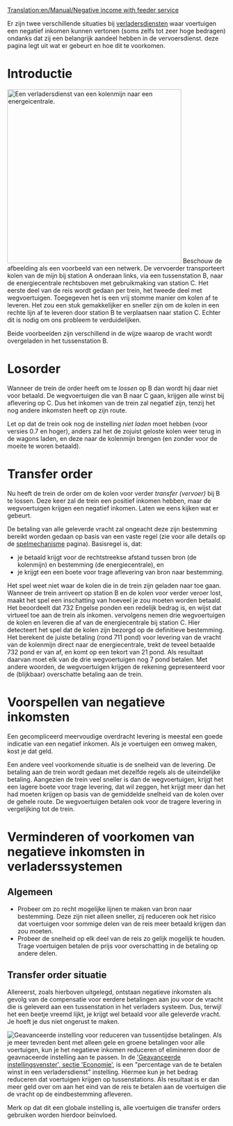 [[Translation:en/Manual/Negative income with feeder service]]
{{nl/Vertaling|en/Manual/Negative income with feeder service|70}}

Er zijn twee verschillende situaties bij [[nl/Manual/Verladersdienst|verladersdiensten]] waar voertuigen een negatief inkomen kunnen vertonen (soms zelfs tot zeer hoge bedragen) ondanks dat zij een belangrijk aandeel hebben in de vervoersdienst. deze pagina legt uit wat er gebeurt en hoe dit te voorkomen.

= Introductie =
[[File:en/Manual/Feeder negative income.png|right|thumb|400px|Een verladersdienst van een kolenmijn naar een energeicentrale.]]
Beschouw de afbeelding als een voorbeeld van een netwerk. De vervoerder transporteert kolen van de mijn bij station A onderaan links, via een tussenstation B, naar de energiecentrale rechtsboven met gebruikmaking van station C. Het eerste deel van de reis wordt gedaan per trein, het tweede deel met wegvoertuigen. Toegegeven het is een vrij stomme manier om kolen af te leveren. Het zou een stuk gemakkelijker en sneller zijn om de kolen in een rechte lijn af te leveren door station B te verplaatsen naar station C. Echter dit is nodig om ons probleem te verduidelijken.

Beide voorbeelden zijn verschillend in de wijze waarop de vracht wordt overgeladen in het tussenstation B.


= Losorder =
Wanneer de trein de order heeft om te ''lossen'' op B dan wordt hij daar niet voor betaald. De wegvoertuigen die van B naar C gaan, krijgen alle winst bij aflevering op C. Dus het inkomen van de trein zal negatief zijn, tenzij het nog andere inkomsten heeft op zijn route.

Let op dat de trein ook nog de instelling ''niet laden'' moet hebben (voor versies 0.7 en hoger), anders zal het de zojuist geloste kolen weer terug in de wagons laden, en deze naar de kolenmijn brengen (en zonder voor de moeite te woren betaald).


= Transfer order =
Nu heeft de trein de order om de kolen voor verder ''transfer (vervoer)'' bij B te lossen. Deze keer zal de trein een positief inkomen hebben, maar de wegvoertuigen krijgen een negatief inkomen. Laten we eens kijken wat er gebeurt.

De betaling van alle geleverde vracht zal ongeacht deze zijn bestemming bereikt worden gedaan op basis van een vaste regel (zie voor alle details op de  [[nl/Manual/Game Mechanics/Main Page#afleverbetalingsrangorde|spelmechanisme]] pagina).
Basisregel is, dat:
* je betaald krijgt voor de rechtstreekse afstand tussen bron (de kolenmijn) en bestemming (de energiecentrale), en
* je krijgt een een boete voor trage aflevering van bron naar bestemming.

Het spel weet niet waar de kolen die in de trein zijn geladen naar toe gaan. Wanneer de trein arriveert op station B en de kolen voor verder veroer lost, maakt het spel een inschatting van hoeveel je zou moeten worden betaald. Het beoordeelt dat 732 Engelse ponden een redelijk bedrag is, en wijst dat virtueel toe aan de trein als inkomen.
vervolgens nemen drie wegvoertuigen de kolen en leveren die af van de energiecentrale bij station C. Hier detecteert het spel dat de kolen zijn bezorgd op de definitieve bestemming. Het berekent de juiste betaling (rond 711 pond) voor levering van de vracht van de kolenmijn direct naar de energiecentrale, trekt de teveel betaalde 732 pond er van af, en komt op een tekort van 21 pond. Als resultaat daarvan moet elk van de drie wegvoertuigen nog 7 pond betalen.
Met andere woorden, de wegvoertuigen krijgen de rekening gepresenteerd voor de (blijkbaar) overschatte betaling aan de trein.

= Voorspellen van negatieve inkomsten =
Een gecompliceerd meervoudige overdracht levering is meestal een goede indicatie van een negatief inkomen. Als je voertuigen een omweg maken, kost je dat geld.

Een andere veel voorkomende situatie is de snelheid van de levering. De betaling aan de trein wordt gedaan met dezelfde regels als de uiteindelijke betaling. Aangezien de trein veel sneller is dan de wegvoertuigen, krijgt het een lagere boete voor trage levering, dat wil zeggen, het krijgt meer dan het had moeten krijgen op basis van de gemiddelde snelheid van de kolen over de gehele route. De wegvoertuigen betalen ook voor de tragere levering in vergelijking tot de trein.


= Verminderen of voorkomen van negatieve inkomsten in verladerssystemen =
== Algemeen ==
* Probeer om zo recht mogelijke lijnen te maken van bron naar bestemming. Deze zijn niet alleen sneller, zij reduceren ook het risico dat voertuigen voor sommige delen van de reis meer betaald krijgen dan zou moeten.
* Probeer de snelheid op elk deel van de reis zo gelijk mogelijk te houden. Trage voertuigen betalen de prijs voor overschatting in de betaling op andere delen.


== Transfer order situatie ==
Allereerst, zoals hierboven uitgelegd, ontstaan negatieve inkomsten als gevolg van de compensatie voor eerdere betalingen aan jou voor de vracht die is geleverd aan een tussenstation in het verladers systeem.
Dus, terwijl het een beetje vreemd lijkt, je krijgt wel betaald voor alle geleverde vracht. Je hoeft je dus niet ongerust te maken.

[[File:en/Manual/Feeder systems percentage.png|right|thumb|Geavanceerde instelling voor reduceren van tussentijdse betalingen.]]
Als je meer tevreden bent met alleen gele en groene betalingen voor alle voertuigen, kun je het negatieve inkomen reduceren of elimineren door de geavnaceerde instelling aan te passen. In de [[nl/Archive/Manual/Settings/Geavanceerde instellingen/Economie|'Geavanceerde instellingsvenster', sectie 'Economie']], is een "percentage van de te betalen winst in een verladersdienst" instelling. Hiermee kun je het bedrag reduceren dat voertuigen krijgen op tussenstations. Als resultaat is er dan meer geld over om aan het eind van de reis te betalen aan de voertuigen die de vracht op de eindbestemming afleveren.

Merk op dat dit een globale instelling is, alle voertuigen die transfer orders gebruiken worden hierdoor beïnvloed.